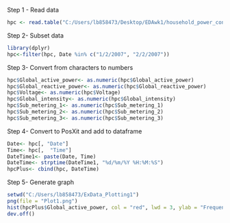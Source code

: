 Step 1 - Read data

```r
hpc <- read.table("C:/Users/lb858473/Desktop/EDAwk1/household_power_consumption.txt", sep=";", dec=",", header = TRUE, stringsAsFactor=F)

```

Step 2- Subset data

```r
library(dplyr)
hpc<-filter(hpc, Date %in% c("1/2/2007", "2/2/2007"))
```

Step 3- Convert from characters to numbers

```r
hpc$Global_active_power<- as.numeric(hpc$Global_active_power)
hpc$Global_reactive_power<- as.numeric(hpc$Global_reactive_power)
hpc$Voltage<- as.numeric(hpc$Voltage)
hpc$Global_intensity<- as.numeric(hpc$Global_intensity)
hpc$Sub_metering_1<- as.numeric(hpc$Sub_metering_1)
hpc$Sub_metering_2<- as.numeric(hpc$Sub_metering_2)
hpc$Sub_metering_3<- as.numeric(hpc$Sub_metering_3)

```

Step 4- Convert to PosXit and add to dataframe

```r
Date<- hpc[, "Date"]
Time<- hpc[,  "Time"]
DateTime1<- paste(Date, Time)
DateTime<- strptime(DateTime1, "%d/%m/%Y %H:%M:%S")
hpcPlus<- cbind(hpc, DateTime)
```

Step 5- Generate graph

```r
setwd("C:/Users/lb858473/ExData_Plotting1")
png(file = "Plot1.png")
hist(hpcPlus$Global_active_power, col = "red", lwd = 3, ylab = "Frequency", xlab = "Global Active Power (Kilowatts)", main = "Global Active Power")
dev.off()
```

